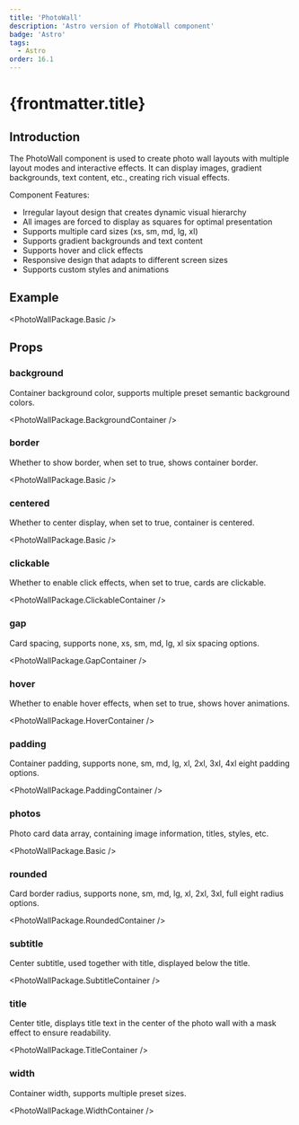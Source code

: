 ```yaml
---
title: 'PhotoWall'
description: 'Astro version of PhotoWall component'
badge: 'Astro'
tags:
  - Astro
order: 16.1
---
```



# {frontmatter.title}

## Introduction

The PhotoWall component is used to create photo wall layouts with multiple layout modes and interactive effects. It can display images, gradient backgrounds, text content, etc., creating rich visual effects.

Component Features:

- Irregular layout design that creates dynamic visual hierarchy
- All images are forced to display as squares for optimal presentation
- Supports multiple card sizes (xs, sm, md, lg, xl)
- Supports gradient backgrounds and text content
- Supports hover and click effects
- Responsive design that adapts to different screen sizes
- Supports custom styles and animations

## Example

<PhotoWallPackage.Basic />

## Props

### background

Container background color, supports multiple preset semantic background colors.

<PhotoWallPackage.BackgroundContainer />

### border

Whether to show border, when set to true, shows container border.

<PhotoWallPackage.Basic />

### centered

Whether to center display, when set to true, container is centered.

<PhotoWallPackage.Basic />

### clickable

Whether to enable click effects, when set to true, cards are clickable.

<PhotoWallPackage.ClickableContainer />

### gap

Card spacing, supports none, xs, sm, md, lg, xl six spacing options.

<PhotoWallPackage.GapContainer />

### hover

Whether to enable hover effects, when set to true, shows hover animations.

<PhotoWallPackage.HoverContainer />

### padding

Container padding, supports none, sm, md, lg, xl, 2xl, 3xl, 4xl eight padding options.

<PhotoWallPackage.PaddingContainer />

### photos

Photo card data array, containing image information, titles, styles, etc.

<PhotoWallPackage.Basic />

### rounded

Card border radius, supports none, sm, md, lg, xl, 2xl, 3xl, full eight radius options.

<PhotoWallPackage.RoundedContainer />

### subtitle

Center subtitle, used together with title, displayed below the title.

<PhotoWallPackage.SubtitleContainer />

### title

Center title, displays title text in the center of the photo wall with a mask effect to ensure readability.

<PhotoWallPackage.TitleContainer />

### width

Container width, supports multiple preset sizes.

<PhotoWallPackage.WidthContainer />
